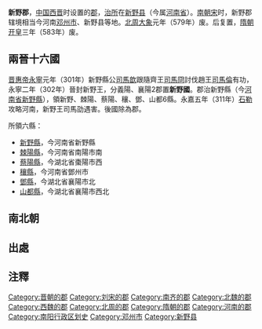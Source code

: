 '''新野郡'''，[[中国|中国]][[西晋|西晋]]时设置的[[郡|郡]]，[[治所|治所]]在[[新野县|新野县]]（今属[[河南省|河南省]]）。[[刘宋|南朝宋]]时，新野郡辖境相当今河南[[邓州市|邓州市]]、新野县等地。[[北周|北周]][[大象_(年号)|大象]]元年（579年）废。后复置，[[隋朝|隋朝]][[开皇|开皇]]三年（583年）废。

==兩晉十六國==
[[晉惠帝|晋惠帝]][[永寧|永寧]]元年（301年）新野縣公[[司馬歆|司馬歆]]跟隨齊王[[司馬冏|司馬冏]]討伐趙王[[司馬倫|司馬倫]]有功，永寧二年（302年）晉封新野王，分義陽、襄陽2郡置'''新野國'''。郡治新野縣（今[[河南省|河南省]][[新野縣|新野縣]]），領新野、棘陽、蔡陽、穰、鄧、山都6縣。{{refTag|1=《水經注》卷31：「晉咸寧{{noteTag|1=孔祥軍認為咸寧二年（276年）置新野郡，太康元年（280年）廢郡，晉惠帝時再度置郡。《晉書·扶風武王駿傳》記載司馬歆「太康中，詔封新野縣公」，後隨齊王司馬冏討伐趙王司馬倫，有功「以勳進封新野郡王」，封國由縣國晉升為郡國，時間在永寧元年（301年）至二年（302年）間，以此推測「咸寧」應為「永寧」之誤。}}二年，封大司馬扶風武王少子歆為新野郡公，割南陽（當作義陽）五屬棘陽、蔡陽、穰、鄧、山都封焉。」}}永嘉五年（311年）[[石勒|石勒]]攻略河南，新野王司馬劭遇害。後國除為郡。{{refTag|1=《晉書》卷5〈孝懷帝紀〉：「〔永嘉五年〕東海世子毗及宗室四十八王尋又沒于石勒。」；卷38〈宣五王傳〉：「〔歆〕無子，以兄子劭為後，永嘉末沒于石勒。」}}

所領六縣：
*[[新野縣|新野縣]]，今河南省新野縣
*[[棘陽縣|棘陽縣]]，今河南省南陽市南
*[[蔡陽縣|蔡陽縣]]，今湖北省棗陽市西
*[[穰縣|穰縣]]，今河南省鄧州市 
*[[鄧縣|鄧縣]]，今湖北省襄陽市北
*[[山都縣|山都縣]]，今湖北省襄陽市西北{{noteTag|1=孔祥軍據《三國志·孫權傳》南陽5縣降吳及《水經注》割南陽5縣置新野郡，屬縣有「山都」，認為魏、晉時屬南陽郡。然而《水經注》封司馬歆新野郡公年代可能有誤，吳、魏相互敵對，吳國應不可能承認魏國新設的政區，山陽縣東漢屬南陽郡管轄，或有用漢史地理的可能性。}}

==南北朝==

== 出處 ==
{{ReflistH|colwidth=30em}}
{{RefFoot}}
{{ReflistF}}

== 注釋 ==
{{refbegin}}
{{noteFoot}}
{{refend}}

 
{{西晉行政區劃|nocat}}
{{南朝行政區劃|nocat}}
{{河南行政区划小作品}}
{{DEFAULTSORT:X}}
[[Category:晋朝的郡|Category:晋朝的郡]]
[[Category:刘宋的郡|Category:刘宋的郡]]
[[Category:南齐的郡|Category:南齐的郡]]
[[Category:北魏的郡|Category:北魏的郡]]
[[Category:西魏的郡|Category:西魏的郡]]
[[Category:北周的郡|Category:北周的郡]]
[[Category:隋朝的郡|Category:隋朝的郡]]
[[Category:河南的郡|Category:河南的郡]]
[[Category:南阳行政区划史|Category:南阳行政区划史]]
[[Category:邓州市|Category:邓州市]]
[[Category:新野县|Category:新野县]]